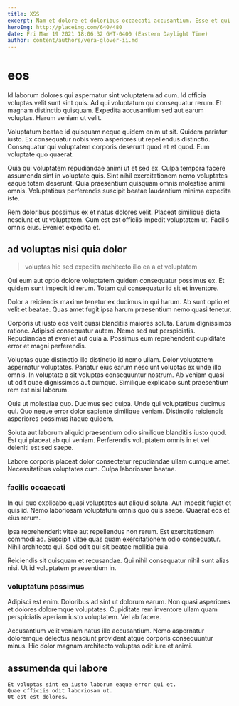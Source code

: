 ```yaml
---
title: XSS
excerpt: Nam et dolore et doloribus occaecati accusantium. Esse et qui iure. Et blanditiis aut eligendi commodi est aut aut aliquam.
heroImg: http://placeimg.com/640/480
date: Fri Mar 19 2021 18:06:32 GMT-0400 (Eastern Daylight Time)
author: content/authors/vera-glover-ii.md
---
```

# eos

Id laborum dolores qui aspernatur sint voluptatem ad cum. Id officia voluptas velit sunt sint quis. Ad qui voluptatum qui consequatur rerum. Et magnam distinctio quisquam. Expedita accusantium sed aut earum voluptas. Harum veniam ut velit.
  
Voluptatum beatae id quisquam neque quidem enim ut sit. Quidem pariatur iusto. Ex consequatur nobis vero asperiores ut repellendus distinctio. Consequatur qui voluptatem corporis deserunt quod et et quod. Eum voluptate quo quaerat.
  
Quia qui voluptatem repudiandae animi ut et sed ex. Culpa tempora facere assumenda sint in voluptate quis. Sint nihil exercitationem nemo voluptates eaque totam deserunt. Quia praesentium quisquam omnis molestiae animi omnis. Voluptatibus perferendis suscipit beatae laudantium minima expedita iste.
  
Rem doloribus possimus ex et natus dolores velit. Placeat similique dicta nesciunt et ut voluptatem. Cum est est officiis impedit voluptatem ut. Facilis omnis eius. Eveniet expedita et.

## ad voluptas nisi quia dolor

> voluptas hic sed expedita architecto illo ea a et voluptatem

Qui eum aut optio dolore voluptatem quidem consequatur possimus ex. Et quidem sunt impedit id rerum. Totam qui consequatur id sit et inventore.
  
Dolor a reiciendis maxime tenetur ex ducimus in qui harum. Ab sunt optio et velit et beatae. Quas amet fugit ipsa harum praesentium nemo quasi tenetur.
  
Corporis ut iusto eos velit quasi blanditiis maiores soluta. Earum dignissimos ratione. Adipisci consequatur autem. Nemo sed aut perspiciatis. Repudiandae at eveniet aut quia a. Possimus eum reprehenderit cupiditate error et magni perferendis.
  
Voluptas quae distinctio illo distinctio id nemo ullam. Dolor voluptatem aspernatur voluptates. Pariatur eius earum nesciunt voluptas ex unde illo omnis. In voluptate a sit voluptas consequuntur nostrum. Ab veniam quasi ut odit quae dignissimos aut cumque. Similique explicabo sunt praesentium rem est nisi laborum.
  
Quis ut molestiae quo. Ducimus sed culpa. Unde qui voluptatibus ducimus qui. Quo neque error dolor sapiente similique veniam. Distinctio reiciendis asperiores possimus itaque quidem.
  
Soluta aut laborum aliquid praesentium odio similique blanditiis iusto quod. Est qui placeat ab qui veniam. Perferendis voluptatem omnis in et vel deleniti est sed saepe.
  
Labore corporis placeat dolor consectetur repudiandae ullam cumque amet. Necessitatibus voluptates cum. Culpa laboriosam beatae.

### facilis occaecati

In qui quo explicabo quasi voluptates aut aliquid soluta. Aut impedit fugiat et quis id. Nemo laboriosam voluptatum omnis quo quis saepe. Quaerat eos et eius rerum.
  
Ipsa reprehenderit vitae aut repellendus non rerum. Est exercitationem commodi ad. Suscipit vitae quas quam exercitationem odio consequatur. Nihil architecto qui. Sed odit qui sit beatae mollitia quia.
  
Reiciendis sit quisquam et recusandae. Qui nihil consequatur nihil sunt alias nisi. Ut id voluptatem praesentium in.

### voluptatum possimus

Adipisci est enim. Doloribus ad sint ut dolorum earum. Non quasi asperiores et dolores doloremque voluptates. Cupiditate rem inventore ullam quam perspiciatis aperiam iusto voluptatem. Vel ab facere.
  
Accusantium velit veniam natus illo accusantium. Nemo aspernatur doloremque delectus nesciunt provident atque corporis consequuntur minus. Hic dolor magnam architecto voluptas odit iure et animi.

## assumenda qui labore

```text
Et voluptas sint ea iusto laborum eaque error qui et.
Quae officiis odit laboriosam ut.
Ut est est dolores.
```

